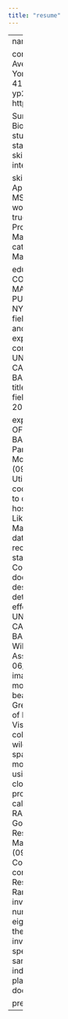 ```yaml
---
title: "resume"
---
```



---
name: Yue(Lynette) Pan
    
contact:
    address: 50 Haven Avenue, 914, New York, New York 10032
    telephone: 917-412-2103
    email: yp2463@columbia.edu
    url: http://lynetteyuepan.github.io

  
Summary: >
  First year Biostatistics graduate student with advanced statistics and data analysis skills seeking a summer internship as a data analyst.

skills:
  - category: Applications
    list: R, R Studio, MS office (MS Excel, MS word,PowerPoint)
    continue: true
  - category: Programming
    list: R, Python, Matlab, SAS
    continue: True
  - category: Language
    list: Mandarin, English

education:
  - school: COLUMBIA UNIVERSITY MAILMAN SCHOOL OF PUBLIC HEALTH, New York, NY
    title: Master of Science
    field:Biostatistics (Theory and Method Track)
    year: expected May 2019
    continue: true
  - school: UNIVERSITY OF CALIFORNIA, SANTA BARBARA, Santa Barbara, CA
    title:  Bachelor of Science
    field: Biological Science
    year: 2017

experience:
  - UNIVERSITY OF CALIFORNIA, SANTA BARBARA  Santa Barbara, CA
         Parasites-induced Host Mortality Research Assistant (09/2016- 03/2017)
         Utilized R programming to code generalized functions to detect parasite-induced host mortality based on the Likelihood Method.
         Maintained/interpreted field database of over 10,000 records and performed statistical analysis.
         Collaborated with two doctoral students and co-designed the R packages to determine parasite-induced effect on host. 
  - UNIVERSITY OF CALIFORNIA, SANTA BARBARA, Santa Barbara, CA
         Wildebeest Research Assistant (03/2016- 06/2017)
         Analyzed satellite images to study the movement ecology of white-bearded wildebeest in the Greater Serengeti Ecosystem of Kenya and Tanzania. 
         Visualizing data of the collective movement of wildebeest across large spatial scales.
         Plotted movement of wildebeest using Google Earth and cloud-based image analysis program developed at UCSB called BisQue.
  - STORKE RANCH VERNAL POOLS, Goleta, CA
         Habitat Restoration Project and Maintenance Intern (09/2015- 12/2015)
         Coordinated with conservation biologist on the Restoration project in Stroke Ranch Vernal Pools on invasive species control and nursery work.
         Led groups of eight volunteers to prevent the vernal pools from invaded by non-indigenous species.
         Conducted sampling of different indigenous and invasive plants and photo-documentation. 

preamble: >
  \usepackage{amsmath}
  \usepackage{hyperref}
output: resume::resume

---
